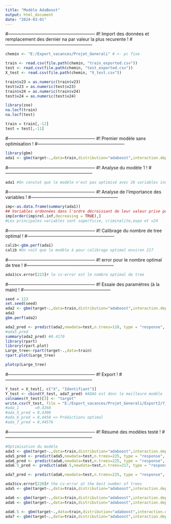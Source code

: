 ---
title: "Modèle AdaBoost"
output: html_document
date: "2024-03-01"
---
#-----------------------------------------------------------
#!                Import des données et remplacement des dernier na par valeur la plus                        recurente                   !
#-----------------------------------------------------------
```{r setup, include=FALSE}
chemin <- "E:/Export_vacances/Projet_Generali" # <- pc fixe

train <- read.csv(file.path(chemin, "train_exported.csv"))
test <- read.csv(file.path(chemin, "test_exported.csv"))
X_test <- read.csv(file.path(chemin, "X_test.csv"))

train$v23 = as.numeric(train$v23)
test$v23 = as.numeric(test$v23)
train$v24 = as.numeric(train$v24)
test$v24 = as.numeric(test$v24)

library(zoo)
na.locf(train)
na.locf(test)

train = train[,-12]
test = test[,-11]
```
#-----------------------------------------------------------
#!                Premier modèle sans optimisation           !
#-----------------------------------------------------------
```{r, include=FALSE}
library(gbm)
ada1 <- gbm(target~.,data=train,distribution="adaboost",interaction.depth=2,cv.fold=5,shrinkage=0.05,n.trees = 500)
```
#-----------------------------------------------------------
#!                Analyse du modèle 1                      !
#-----------------------------------------------------------
```{r}
ada1 #On constat que le modèle n'est pas optimisé avec 26 variables inutile et 244 itérations pour être optimal (500 effectué)
```
#-----------------------------------------------------------
#!                Analyse de l'importance des variables     !
#-----------------------------------------------------------
```{r}
imp<-as.data.frame(summary(ada1))
## Variables ordonnées dans l'ordre décroissant de leur valeur prise pour l'importance relative
imp[order(imp$rel.inf,decreasing = TRUE),]
#Les principales variables sont superficie, criminalite,expo et v24
```
#-----------------------------------------------------------
#!                Calibrage du nombre de tree optimal      !
#-----------------------------------------------------------
```{r}
calib<-gbm.perf(ada1)
calib #On voit que le modèle à pour calibrage optimal environ 217
```
#-----------------------------------------------------------
#!                error pour le nombre optimal de tree    !
#-----------------------------------------------------------
```{r}
ada1$cv.error[223]# le cv-error est le nombre optimal de tree
```
#-----------------------------------------------------------
#!                Essaie des paramètres (à la main)       !
#-----------------------------------------------------------
```{r}
seed = 123
set.seed(seed)
ada2 <- gbm(target~.,data=train,distribution="adaboost",interaction.depth=2,n.trees=calib,shrinkage=0.05)
ada2
gbm.perf(ada2)

```
```{r}
ada2_pred <- predict(ada2,newdata=test,n.trees=110, type = "response", single.tree = FALSE)
#ada5_pred
summary(ada2_pred) #0.4170
library(rpart)
library(rpart.plot)
Large_tree<-rpart(target~.,data=train)
rpart.plot(Large_tree)
```

```{r}
plotcp(Large_tree)
```

#-----------------------------------------------------------
#!                Export                                    !
#-----------------------------------------------------------
```{r}
Y_test = X_test[, c("X", "Identifiant")]
Y_test <- cbind(Y_test, ada7_pred) #ADA6 est donc le meilleure modèle
colnames(Y_test)[3] <- "target"
write.csv(Y_test, file = "E:/Export_vacances/Projet_Generali/Export2/Y_test.csv", row.names = FALSE)  
#ada_1       =0.4260
#ada_5_pred = 0,4308
#ada_6_pred = 0,4458 => Prédictions optimal
#ada_7_pred = 0,44576
```


#-----------------------------------------------------------
#!                Résumé des modèles testé                  !
#-----------------------------------------------------------

```{r}
#Optimisation du modèle
ada3 <- gbm(target~.,data=train,distribution="adaboost",interaction.depth=2,cv.folds = 5,n.trees=500,shrinkage = 0.1)
ada5_pred <- predict(ada5,newdata=test,n.trees=225, type = "response", single.tree = FALSE)
ada6_pred <- predict(ada6,newdata=test,n.trees=225, type = "response", single.tree = FALSE)
ada6.5_pred <- predict(ada6.5,newdata=test,n.trees=217, type = "response", single.tree = FALSE)

ada7_pred <- predict(ada6,newdata=test,n.trees=225, type = "response", single.tree = FALSE)

ada3$cv.error[220]# the cv-error at the best number of trees
ada5 <- gbm(target~.,data=train,distribution="adaboost",interaction.depth=2,n.trees=225,shrinkage=0.05) #SELECT CV -error lowing

ada6 <- gbm(target~.,data=train,distribution="adaboost",interaction.depth=3,n.trees=225,shrinkage=0.10) #SELECT CV -error lowing
ada6 <- gbm(target~.,data=train,distribution="adaboost",interaction.depth=2,n.trees=225,shrinkage=0.20) #SELECT CV -error lowing

ada6.5 <- gbm(target~.,data=train,distribution="adaboost",interaction.depth=3,n.trees=217,shrinkage=0.10) #SELECT CV -error lowing
ada7 <- gbm(target~.,data=train,distribution="adaboost",interaction.depth=5,n.trees=250,shrinkage=0.15) #SELECT CV -error lowing
```

